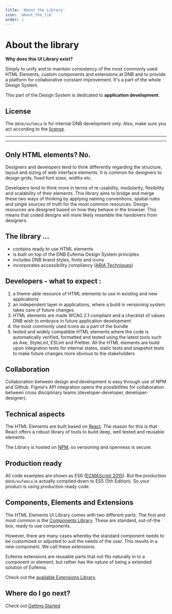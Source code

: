 ```yaml
---
title: 'About the Library'
icon: 'about_the_lib'
order: 1
---
```



# About the library

**Why does this UI Library exist?**

Simply to unify and to maintain consistency of the most commonly used HTML Elements, custom components and extensions at DNB and to provide a platform for collaborative constant improvement. It's a part of the whole Design System.

This part of the Design System is dedicated to **application development**.

## License

The `@dnb/eufemia` is for internal DNB development only. Also, make sure you act according to the [license](/license).

---

<WatchingReleases />

---

## Only HTML elements? No.

Designers and developers tend to think differently regarding the structure, layout and sizing of web interface elements. It is common for designers to design grids, fixed font sizes, widths etc.

Developers tend to think more in terms of re-usability, modularity, flexibility and scalability of their elements.
This library aims to bridge and merge these two ways of thinking by applying naming conventions, spatial rules and single sources of truth for the most common resources. Design resources are designed based on how they behave in the browser. This means that coded designs will more likely resemble the handovers from designers.

## The library ...

- contains ready to use HTML elements
- is built on top of the DNB Eufemia Design System principles
- includes DNB brand styles, fonts and icons
- incorporates accessibility compliancy ([ARIA Techniques](https://www.w3.org/TR/WCAG20-TECHS/aria))

## Developers - what to expect :

1. a theme-able resource of HTML elements to use in existing and new applications
1. an independent layer in applications, where a build in versioning system takes care of future changes
1. HTML elements are made WCAG 2.1 compliant and a checklist of values DNB wish to embrace in future application development
1. the most commonly used Icons as a part of the bundle
1. tested and widely compatible HTML elements where the code is automatically verified, formatted and tested using the latest tools such as Axe, StyleLint, ESLint and Prettier. All the HTML elements are build upon integration tests for internal states, static tests and snapshot tests to make future changes more obvious to the stakeholders

## Collaboration

Collaboration between design and development is easy through use of NPM and Github. Figma's API integration opens the possibilities for collaboration between cross disciplinary teams (developer-developer, developer-designer).

## Technical aspects

The HTML Elements are built based on [React](https://reactjs.org/).
The reason for this is that React offers a robust library of tools to build deep, well tested and reusable elements.

The Library is hosted on [NPM](https://www.npmjs.com/package/@dnb/eufemia), so versioning and openness is secure.

## Production ready

All code examples are shown as ES6 ([ECMAScript 2015](https://en.wikipedia.org/wiki/ECMAScript)). But the production `@dnb/eufemia` is actually compiled down to ES5 (5th Edition). So your product is using production ready code.

## Components, Elements and Extensions

The HTML Elements UI Library comes with two different parts. The first and most common is the [Components Library](/uilib/components/).
These are standard, out-of-the box, ready to use components.

However, there are many cases whereby the standard component needs to be customized or adjusted to suit the needs of the user. This results in a new component. We call these _extensions_.

Eufemia extensions are reusable parts that not fits naturally in to a component or element, but rather has the nature of being a extended solution of Eufemia.

Check out the [available Extensions Library](/uilib/extensions/).

## Where do I go next?

Check out [Getting Started](/uilib/getting-started/)
